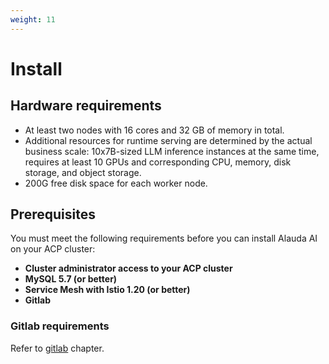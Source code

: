```yaml
---
weight: 11
---
```


# Install

## Hardware requirements

- At least two nodes with 16 cores and 32 GB of memory in total.
- Additional resources for runtime serving are determined by the actual business scale: 10x7B-sized LLM inference instances at the same time, requires at least 10 GPUs and corresponding CPU, memory, disk storage, and object storage.
- 200G free disk space for each worker node.

## Prerequisites

You must meet the following requirements before you can install Alauda AI on your ACP cluster:

- **Cluster administrator access to your ACP cluster**
- **MySQL 5.7 (or better)**
- **Service Mesh with Istio 1.20 (or better)**
- **Gitlab**

### Gitlab requirements

Refer to [gitlab](./gitlab.mdx) chapter.

<Overview />
